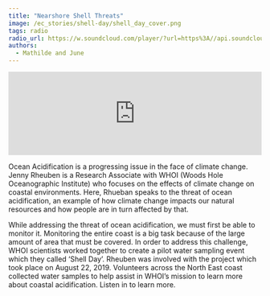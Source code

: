 ```yaml
---
title: "Nearshore Shell Threats"
image: /ec_stories/shell-day/shell_day_cover.png
tags: radio
radio_url: https://w.soundcloud.com/player/?url=https%3A//api.soundcloud.com/tracks/176479242
authors:
  - Mathilde and June
---
```


<iframe width="100%" height="166" scrolling="no" frameborder="no" allow="autoplay" src="https://w.soundcloud.com/player/?url=https%3A//api.soundcloud.com/tracks/176479242&color=%23aa483f&auto_play=false&hide_related=false&show_comments=false&show_user=false&show_reposts=false&show_teaser=false&visual=false&download=true"></iframe>

Ocean Acidification is a progressing issue in the face of climate change. Jenny Rheuben is a Research Associate with WHOI (Woods Hole Oceanographic Institute) who focuses on the effects of climate change on coastal environments. Here, Rhueban speaks to the threat of ocean acidification, an example of how climate change impacts our natural resources and how people are in turn affected by that.

While addressing the threat of ocean acidification, we must first be able to monitor it. Monitoring the entire coast is a big task because of the large amount of area that must be covered.  In order to address this challenge, WHOI scientists worked together to create a pilot water sampling event which they called ‘Shell Day’. Rheuben was involved with the project which took place on August 22, 2019. Volunteers across the North East coast collected water samples to help assist in WHOI’s mission to learn more about coastal acidification. Listen in to learn more.

